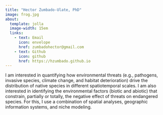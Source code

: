 ---
title: "Hector Zumbado-Ulate, PhD"
image: frog.jpg
about: 
  template: jolla
  image-width: 15em
  links:
    - text: Email
      icon: envelope
      href: zumbadohector@gmail.com
    - text: Github
      icon: github
      href: https://hzumbado.github.io  
---

I am interested in quantifying how environmental threats (e.g., pathogens, invasive species, climate change, and habitat deterioration) drive the distribution of native species in different spatiotemporal scales. I am also interested in identifying the environmental factors (biotic and abiotic) that constrain, partially or totally, the negative effect of threats on endangered species. For this, I use a combination of spatial analyses, geographic information systems, and niche modeling. 







